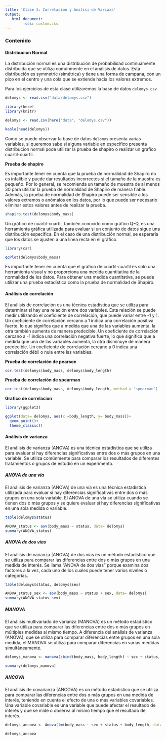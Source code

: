 ---
title: 'Clase 3: Correlacion y Analisi de Variaza'
output:
   html_document:
         css: custom.css
---


### Contenido{.tabset .tabset-pills}

#### Distribucion Normal

La distribución normal es una distribución de probabilidad continuamente distribuida que se utiliza comúnmente en el análisis de datos. Esta distribución es symmetric (simétrica) y tiene una forma de campana, con un pico en el centro y una cola que se extiende hacia los valores extremos.

Para los ejercicios de esta clase utilizaremos la base de datos `delomys.csv`

```{r, eval=FALSE}

delomys <- read.csv("data/delomys.csv")
```

```{r, echo=FALSE}

library(here)
library(knitr)

delomys <- read.csv(here("data", "delomys.csv"))
```

```{r}
kable(head(delomys))
```

Como se puede observar la base de datos `delomys` presenta varias variables, si queremos sabe si alguna variable en especifico presenta distribucion normal pode utilizar la prueba de shapiro o realizar un grafico cuartil-cuartil.

**Prueba de shapiro **

Es importante tener en cuenta que la prueba de normalidad de Shapiro no es infalible y puede dar resultados incorrectos si el tamaño de la muestra es pequeño. Por lo general, se recomienda un tamaño de muestra de al menos 30 para utilizar la prueba de normalidad de Shapiro de manera fiable. Además, la prueba de normalidad de Shapiro puede ser sensible a los valores extremos o anómalos en los datos, por lo que puede ser necesario eliminar estos valores antes de realizar la prueba.

```{r}
shapiro.test(delomys$body_mass)
```
Un gráfico de cuartil-cuartil, también conocido como gráfico Q-Q, es una herramienta gráfica utilizada para evaluar si un conjunto de datos sigue una distribución específica. En el caso de una distribución normal, se esperaría que los datos se ajusten a una línea recta en el gráfico.

```{r, fig.align='center'}

library(car)

qqPlot(delomys$body_mass)

```

Es importante tener en cuenta que el gráfico de cuartil-cuartil es solo una herramienta visual y no proporciona una medida cuantitativa de la normalidad de los datos. Para obtener una medida cuantitativa, se puede utilizar una prueba estadística como la prueba de normalidad de Shapiro.

#### Análisis de correlación

El análisis de correlación es una técnica estadística que se utiliza para determinar si hay una relación entre dos variables. Esta relación se puede medir utilizando el coeficiente de correlación, que puede variar entre -1 y 1. Un coeficiente de correlación cercano a 1 indica una correlación positiva fuerte, lo que significa que a medida que una de las variables aumenta, la otra también aumenta de manera predecible. Un coeficiente de correlación cercano a -1 indica una correlación negativa fuerte, lo que significa que a medida que una de las variables aumenta, la otra disminuye de manera predecible. Un coeficiente de correlación cercano a 0 indica una correlación débil o nula entre las variables.

**Prueba de correlación de pearson**

```{r}
cor.test(delomys$body_mass, delomys$body_length)
```

**Prueba de correlación de spearman**

```{r}
cor.test(delomys$body_mass, delomys$body_length, method = "spearman")
```

**Grafico de correlacion**


```{r}
library(ggplot2)

ggplot(data= delomys, aes(x =body_length, y= body_mass))+
  geom_point()+
  theme_classic()
```


#### Análisis de varianza{.tabset .tabset-pilss}

El análisis de varianza (ANOVA) es una técnica estadística que se utiliza para evaluar si hay diferencias significativas entre dos o más grupos en una variable. Se utiliza comúnmente para comparar los resultados de diferentes tratamientos o grupos de estudio en un experimento.


##### ANOVA de una vía 

El análisis de varianza (ANOVA) de una vía es una técnica estadística utilizada para evaluar si hay diferencias significativas entre dos o más grupos en una sola variable. El ANOVA de una vía se utiliza cuando se tienen dos o más grupos y se quiere evaluar si hay diferencias significativas en una sola medida o variable.


```{r}
table(delomys$status)

ANOVA_status <- aov(body_mass ~ status, data= delomys)
summary(ANOVA_status)

```

##### ANOVA de dos vías 

El análisis de varianza (ANOVA) de dos vías es un método estadístico que se utiliza para comparar las diferencias entre dos o más grupos en una medida de interés. Se llama "ANOVA de dos vías" porque examina dos factores a la vez, cada uno de los cuales puede tener varios niveles o categorías. 

```{r}
table(delomys$status, delomys$sex)

ANOVA_status_sex <- aov(body_mass ~ status + sex, data= delomys)
summary(ANOVA_status_sex)

```

##### MANOVA

El análisis multivariado de varianza (MANOVA) es un método estadístico que se utiliza para comparar las diferencias entre dos o más grupos en múltiples medidas al mismo tiempo. A diferencia del análisis de varianza (ANOVA), que se utiliza para comparar diferencias entre grupos en una sola medida, el MANOVA se utiliza para comparar diferencias en varias medidas simultáneamente.

```{r}

delomys_manova <- manova(cbind(body_mass, body_length) ~ sex + status, data = delomys)

summary(delomys_manova)
```

##### ANCOVA

El análisis de covarianza (ANCOVA) es un método estadístico que se utiliza para comparar las diferencias entre dos o más grupos en una medida de interés, teniendo en cuenta el efecto de una o más variables covariables. Una variable covariable es una variable que puede afectar el resultado de interés y que se mide o observa al mismo tiempo que el resultado de interés.


```{r}
delomys_ancova <- Anova(lm(body_mass ~ sex + status + body_length, data = delomys))

delomys_ancova
```

